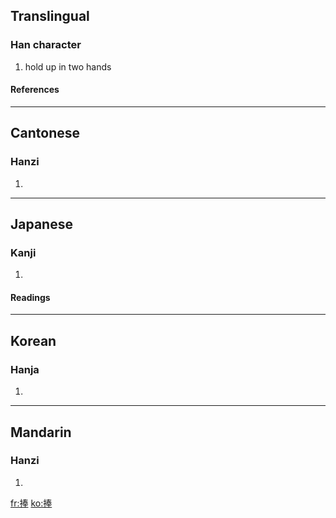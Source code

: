 ==Translingual==
===Han character===
{{Han char|rn=64|rad=手|as=08|sn=11|four=5505<sub>3</sub>|canj=手手大手 (QQKQ)}}
# hold up in two hands
====References====
{{Han ref|kx=0434.330|dkj=12189|dj=0784.130|hdz=31890.080|uh=6367|ud=25447|bh=B1B7|bd=45495}}
----
==Cantonese==
===Hanzi===
{{yue-hanzi|jyut=|y=pung2}}
# {{defn|Cantonese}}
----
==Japanese==
===Kanji===
{{ja-kanji|grade=|rs=手08}}
# {{defn|Japanese}} 
====Readings====
{{ja-readings|on=[[ほう]] (hō)|kun=[[ささげる]] (sasageru)}}
----
==Korean==
===Hanja===
{{ko-hanja|hangeul=봉|eumhun=|rv=bong|mr=pong|y=pong}}
# {{defn|Korean}}
----
==Mandarin==
===Hanzi===
{{cmn-hanzi|pin=[[pěng]] ([[peng3]])|wg=p'eng<sup>3</sup>}}
# {{defn|Mandarin}}

[[fr:捧]]
[[ko:捧]]